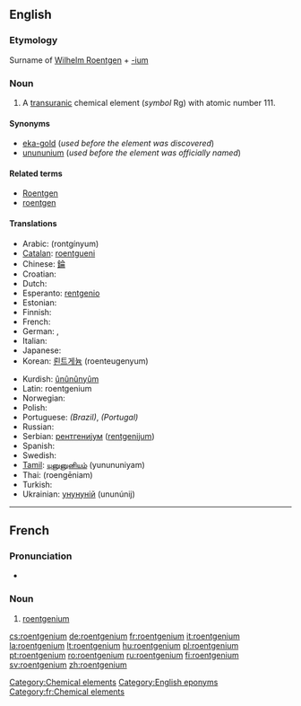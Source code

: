 {{also|Roentgenium}}
==English==
{{elements|Rg|darmstadtium|Ds|ununbium|Uub}}

===Etymology===
Surname of [[w:Wilhelm Roentgen|Wilhelm Roentgen]] + [[-ium]]

===Noun===
{{en-noun|-}}
{{wikipedia}}

# A [[transuranic]] chemical element (''symbol'' Rg) with atomic number 111.

====Synonyms====
* [[eka-gold]] (''used before the element was discovered'')
* [[unununium]] (''used before the element was officially named'')

====Related terms====
* [[w:Wilhelm Roentgen|Roentgen]]
* [[roentgen]]

====Translations====
{{trans-top|chemical element}}
* Arabic: {{Arab|[[رونتجينيوم]]}} (rontgínyum) {{m}}
* [[Catalan]]: [[roentgueni]]
* Chinese: [[錀]]
* Croatian: {{t-|hr|rendgenij|m}}
* Dutch: {{t-|nl|roentgenium|n}}
* Esperanto: [[rentgenio]]
* Estonian: {{t-|et|röntgeenium}}
* Finnish: {{t+|fi|röntgenium}}
* French: {{t+|fr|roentgenium|m}}
* German: {{t+|de|Roentgenium}}, {{t+|de|Röntgenium|n}}
* Italian: {{t-|it|roentgenio|m}}
* Japanese: {{t+|ja|レントゲニウム|tr=rentogeniumu}}
* Korean: [[뢴트게늄]] (roenteugenyum)
{{trans-mid}}
* Kurdish: [[ûnûnûnyûm]]
* Latin: roentgenium {{n}}<!--Neo-Latin-->
* Norwegian: {{t-|no|roentgenium}}
* Polish: {{t+|pl|roentgen|m}}
* Portuguese: {{t+|pt|roentgênio|m}} ''(Brazil)'',  {{t+|pt|roentgénio|m}} ''(Portugal)''
* Russian: {{t+|ru|рентгений|m|tr=rentgénij}}
* Serbian: [[рентгенијум]] ([[rentgenijum]]) {{m}}
* Spanish: {{t+|es|roentgenio|m}}
* Swedish: {{t+|sv|röntgenium}}
* [[Tamil]]: [[யுனுனுனியம்]] (yunununiyam)
* Thai: {{Thai|[[เรินต์เกเนียม]]}} (roengēniam)
* Turkish: {{t+|tr|röntgenyum}}
* Ukrainian: [[унунуній]] (ununúnij) {{m}}
{{trans-bottom}}

[[Category:Chemical elements]]
[[Category:English eponyms]]
----
==French==
{{wikipedia|lang=fr}}

===Pronunciation===
* {{IPA|lang=fr|/ʁœnt.ɡɛ.njɔm/}}

===Noun===
{{fr-noun|m}}

# [[#English|roentgenium]]

[[Category:fr:Chemical elements]]

[[cs:roentgenium]]
[[de:roentgenium]]
[[fr:roentgenium]]
[[it:roentgenium]]
[[la:roentgenium]]
[[lt:roentgenium]]
[[hu:roentgenium]]
[[pl:roentgenium]]
[[pt:roentgenium]]
[[ro:roentgenium]]
[[ru:roentgenium]]
[[fi:roentgenium]]
[[sv:roentgenium]]
[[zh:roentgenium]]